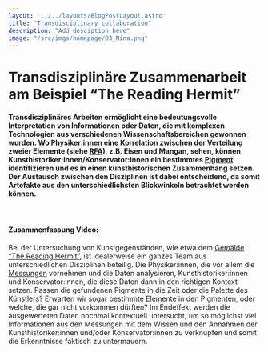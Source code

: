 ```yaml
---
layout: '../../layouts/BlogPostLayout.astro'
title: "Transdisciplinary collaboration"
description: "Add desciption here"
image: "/src/imgs/homepage/03_Nina.png"
---
```


# Transdisziplinäre Zusammenarbeit am Beispiel “The Reading Hermit”

#### Transdisziplinäres Arbeiten ermöglicht eine bedeutungsvolle Interpretation von Informationen oder Daten, die mit komplexen Technologien aus verschiedenen Wissenschaftsbereichen gewonnen wurden. Wo Physiker:innen eine Korrelation zwischen der Verteilung zweier Elemente (siehe <a href="/keywords/xrf/">RFA</a>), z.B. Eisen und Mangan, sehen, können Kunsthistoriker:innen/Konservator:innen ein bestimmtes <a href="/keywords/pigments/">Pigment</a> identifizieren und es in einen kunsthistorischen Zusammenhang setzen. Der Austausch zwischen den Disziplinen ist dabei entscheidend, da somit Artefakte aus den unterschiedlichsten Blickwinkeln betrachtet werden können. 

<YouTube url="https://www.youtube-nocookie.com/embed/pE5xBL9x3vA?si=mYV0rG6MATNmPqJ2"/>
&nbsp;

#### Zusammenfassung Video:
Bei der Untersuchung von Kunstgegenständen, wie etwa dem <a href="/posts/the-reading-hermit/">Gemälde “The Reading Hermit”</a>, ist idealerweise ein ganzes Team aus unterschiedlichen Disziplinen beteilig.
Die Physiker:innen, die vor allem die <a href="/posts/xrf/">Messungen</a> vornehmen und die Daten analysieren, Kunsthistoriker:innen und Konservator:innen, die diese Daten dann in den richtigen Kontext setzen.
Passen die gefundenen Pigmente in die Zeit oder die Palette des Künstlers? Erwarten wir sogar bestimmte Elemente in den Pigmenten, oder welche, die gar nicht vorkommen dürften?
Im Endeffekt werden die ausgewerteten Daten nochmal kontextuell untersucht, um so möglichst viel Informationen aus den Messungen mit dem Wissen und den Annahmen der Kunsthistoriker:innen und/oder Konservator:innen zu verknüpfen und somit die Erkenntnisse faktisch zu untermauern.